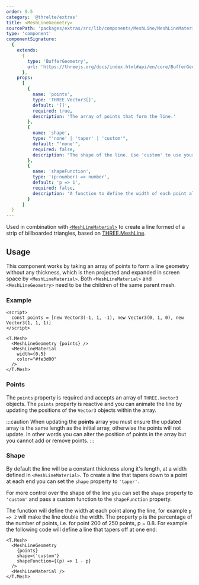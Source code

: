 ```yaml
---
order: 9.5
category: '@threlte/extras'
title: <MeshLineGeometry>
sourcePath: 'packages/extras/src/lib/components/MeshLine/MeshLineMaterial.svelte'
type: 'component'
componentSignature:
  {
    extends:
      {
        type: 'BufferGeometry',
        url: 'https://threejs.org/docs/index.html#api/en/core/BufferGeometry'
      },
    props:
      [
        {
          name: 'points',
          type: 'THREE.Vector3[]',
          default: '[]',
          required: true,
          description: 'The array of points that form the line.'
        },
        {
          name: 'shape',
          type: "'none' | 'taper' | 'custom'",
          default: "'none'",
          required: false,
          description: "The shape of the line. Use 'custom' to use your own function."
        },
        {
          name: 'shapeFunction',
          type: '(p:number) => number',
          default: 'p => 1',
          required: false,
          description: 'A function to define the width of each point along the line. For example `p => 1 - p` will make the line taper.'
        }
      ]
  }
---
```



Used in combination with [`<MeshLineMaterial>`](/reference/extras/meshline-material) to create a line formed of a strip of billboarded triangles, based on <a href="https://github.com/spite/THREE.MeshLine" target="_blank">THREE.MeshLine</a>.

<Example path="extras/meshline-geometry" />

## Usage

This component works by taking an array of points to form a line geometry without any thickness, which is then projected and expanded in screen space by `<MeshLineMaterial>`.
Both `<MeshLineMaterial>` and `<MeshLineGeometry>` need to be the children of the same parent mesh.

### Example

```svelte
<script>
  const points = [new Vector3(-1, 1, -1), new Vector3(0, 1, 0), new Vector3(1, 1, 1)]
</script>

<T.Mesh>
  <MeshLineGeometry {points} />
  <MeshLineMaterial
    width={0.5}
    color="#fe3d00"
  />
</T.Mesh>
```

### Points

The `points` property is required and accepts an array of `THREE.Vector3` objects.
The `points` property is reactive and you can animate the line by updating the positions of the `Vector3` objects within the array.

:::caution
When updating the <b>points</b> array you must ensure the updated array is the same length as the
initial array, otherwise the points will not update. In other words you can alter the position of
points in the array but you cannot add or remove points.
:::

### Shape

By default the line will be a constant thickness along it's length, at a width defined in `<MeshLineMaterial>`.
To create a line that tapers down to a point at each end you can set the `shape` property to `'taper'`.

For more control over the shape of the line you can set the `shape` property to `'custom'` and pass a custom function to the `shapeFunction` property.

The function will define the width at each point along the line, for example `p => 2` will make the line double the width.
The property `p` is the percentage of the number of points, i.e. for point 200 of 250 points, p = 0.8.
For example the following code will define a line that tapers off at one end:

```svelte
<T.Mesh>
  <MeshLineGeometry
    {points}
    shape={'custom'}
    shapeFunction={(p) => 1 - p}
  />
  <MeshLineMaterial />
</T.Mesh>
```
